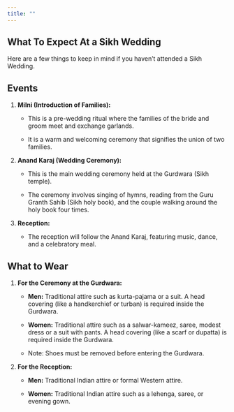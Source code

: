```yaml
---
title: ""
---
```


::: page-container

# What To Expect At a Sikh Wedding

Here are a few things to keep in mind if you haven’t attended a Sikh Wedding.

## Events

1.  **Milni (Introduction of Families):**

    -   This is a pre-wedding ritual where the families of the bride and groom meet and exchange garlands.

    -   It is a warm and welcoming ceremony that signifies the union of two families.

2.  **Anand Karaj (Wedding Ceremony):**

    -   This is the main wedding ceremony held at the Gurdwara (Sikh temple).

    -   The ceremony involves singing of hymns, reading from the Guru Granth Sahib (Sikh holy book), and the couple walking around the holy book four times.

3.  **Reception:**

    -   The reception will follow the Anand Karaj, featuring music, dance, and a celebratory meal.

## What to Wear

1.  **For the Ceremony at the Gurdwara:**

    -   **Men:** Traditional attire such as kurta-pajama or a suit. A head covering (like a handkerchief or turban) is required inside the Gurdwara.

    -   **Women:** Traditional attire such as a salwar-kameez, saree, modest dress or a suit with pants. A head covering (like a scarf or dupatta) is required inside the Gurdwara.

    -   Note: Shoes must be removed before entering the Gurdwara.

2.  **For the Reception:**

    -   **Men:** Traditional Indian attire or formal Western attire.

    -   **Women:** Traditional Indian attire such as a lehenga, saree, or evening gown.
    
:::

